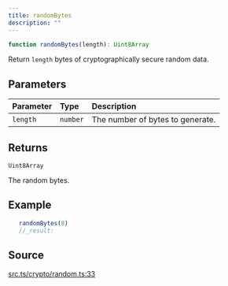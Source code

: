 ```yaml
---
title: randomBytes
description: ""
---
```


```ts
function randomBytes(length): Uint8Array
```

Return `length` bytes of cryptographically secure random data.

## Parameters

| Parameter | Type | Description |
| :------ | :------ | :------ |
| `length` | `number` | The number of bytes to generate. |

## Returns

`Uint8Array`

The random bytes.

## Example

```ts
   randomBytes(8)
   //_result:
 ```

## Source

[src.ts/crypto/random.ts:33](https://github.com/dominant-strategies/quais-6.js/blob/3f482dd134064d41657ff7dc9ba8162f741c9c83/src.ts/crypto/random.ts#L33)
